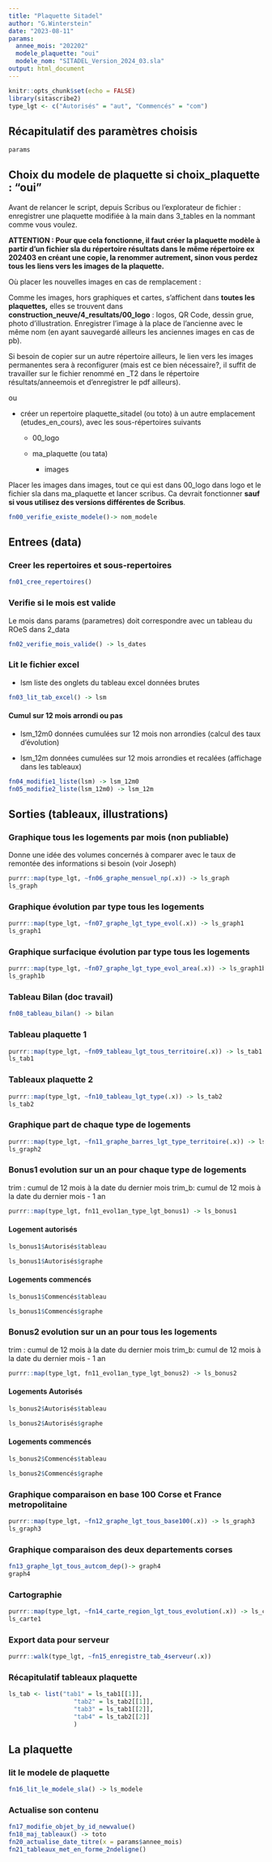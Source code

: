 ```yaml
---
title: "Plaquette Sitadel"
author: "G.Winterstein"
date: "2023-08-11"
params: 
  annee_mois: "202202"
  modele_plaquette: "oui"
  modele_nom: "SITADEL_Version_2024_03.sla"
output: html_document
---
```


```r
knitr::opts_chunk$set(echo = FALSE)
library(sitascribe2)
type_lgt <- c("Autorisés" = "aut", "Commencés" = "com")
```

## Récapitulatif des paramètres choisis

```r
params
```

## Choix du modele de plaquette si choix_plaquette : "oui"

Avant de relancer le script, depuis Scribus ou l'explorateur de fichier : enregistrer une plaquette modifiée à la main dans 3_tables en la nommant comme vous voulez.

**ATTENTION : Pour que cela fonctionne, il faut créer la plaquette modèle à partir d'un fichier sla du répertoire résultats dans le même répertoire ex 202403 en créant une copie, la renommer autrement, sinon vous perdez tous les liens vers les images de la plaquette.**

Où placer les nouvelles images en cas de remplacement :

Comme les images, hors graphiques et cartes, s'affichent dans **toutes les plaquettes,** elles se trouvent dans **construction_neuve/4_resultats/00_logo** : logos, QR Code, dessin grue, photo d'illustration. Enregistrer l'image à la place de l'ancienne avec le même nom (en ayant sauvegardé ailleurs les anciennes images en cas de pb).

Si besoin de copier sur un autre répertoire ailleurs, le lien vers les images permanentes sera à reconfigurer (mais est ce bien nécessaire?, il suffit de travailler sur le fichier renommé en \_T2 dans le répertoire résultats/anneemois et d'enregistrer le pdf ailleurs).

ou

-   créer un repertoire plaquette_sitadel (ou toto) à un autre emplacement (etudes_en_cours), avec les sous-répertoires suivants 

    -   00_logo

    -   ma_plaquette (ou tata)

        -   images

Placer les images dans images, tout ce qui est dans 00_logo dans logo et le fichier sla dans ma_plaquette et lancer scribus. Ca devrait fonctionner **sauf si vous utilisez des versions différentes de Scribus**.

```r
fn00_verifie_existe_modele()-> nom_modele

```

## Entrees (data)

### Creer les repertoires et sous-repertoires

```r
fn01_cree_repertoires()
```

### Verifie si le mois est valide

Le mois dans params (parametres) doit correspondre avec un tableau du ROeS dans 2_data

```r
fn02_verifie_mois_valide() -> ls_dates
```

### Lit le fichier excel

-   lsm liste des onglets du tableau excel données brutes

```r
fn03_lit_tab_excel() -> lsm 

```

#### Cumul sur 12 mois arrondi ou pas

-   lsm_12m0 données cumulées sur 12 mois non arrondies (calcul des taux d'évolution)

-   lsm_12m données cumulées sur 12 mois arrondies et recalées (affichage dans les tableaux)

```r
fn04_modifie1_liste(lsm) -> lsm_12m0
fn05_modifie2_liste(lsm_12m0) -> lsm_12m
```

## Sorties (tableaux, illustrations)

### Graphique tous les logements par mois (non publiable)

Donne une idée des volumes concernés à comparer avec le taux de remontée des informations si besoin (voir Joseph)

```r
purrr::map(type_lgt, ~fn06_graphe_mensuel_np(.x)) -> ls_graph
ls_graph
```

### Graphique évolution par type tous les logements

```r
purrr::map(type_lgt, ~fn07_graphe_lgt_type_evol(.x)) -> ls_graph1
ls_graph1
```

### Graphique surfacique évolution par type tous les logements

```r
purrr::map(type_lgt, ~fn07_graphe_lgt_type_evol_area(.x)) -> ls_graph1b
ls_graph1b
```

### Tableau Bilan (doc travail)

```r
fn08_tableau_bilan() -> bilan
```

### Tableau plaquette 1

```r
purrr::map(type_lgt, ~fn09_tableau_lgt_tous_territoire(.x)) -> ls_tab1
ls_tab1
```

### Tableaux plaquette 2

```r
purrr::map(type_lgt, ~fn10_tableau_lgt_type(.x)) -> ls_tab2
ls_tab2
```

### Graphique part de chaque type de logements

```r
purrr::map(type_lgt, ~fn11_graphe_barres_lgt_type_territoire(.x)) -> ls_graph2
ls_graph2
```

### Bonus1 evolution sur un an pour chaque type de logements

trim : cumul de 12 mois à la date du dernier mois trim_b: cumul de 12 mois à la date du dernier mois - 1 an

```r

purrr::map(type_lgt, fn11_evol1an_type_lgt_bonus1) -> ls_bonus1
```

#### Logement autorisés

```r
ls_bonus1$Autorisés$tableau

ls_bonus1$Autorisés$graphe
```

#### Logements commencés

```r
ls_bonus1$Commencés$tableau

ls_bonus1$Commencés$graphe
```

### Bonus2 evolution sur un an pour tous les logements

trim : cumul de 12 mois à la date du dernier mois trim_b: cumul de 12 mois à la date du dernier mois - 1 an

```r

purrr::map(type_lgt, fn11_evol1an_type_lgt_bonus2) -> ls_bonus2

```

#### Logements Autorisés

```r

ls_bonus2$Autorisés$tableau

ls_bonus2$Autorisés$graphe
```

#### Logements commencés

```r

ls_bonus2$Commencés$tableau

ls_bonus2$Commencés$graphe
```

### Graphique comparaison en base 100 Corse et France metropolitaine

```r
purrr::map(type_lgt, ~fn12_graphe_lgt_tous_base100(.x)) -> ls_graph3
ls_graph3
```

### Graphique comparaison des deux departements corses

```r
fn13_graphe_lgt_tous_autcom_dep()-> graph4
graph4
```

### Cartographie

```r
purrr::map(type_lgt, ~fn14_carte_region_lgt_tous_evolution(.x)) -> ls_carte1
ls_carte1
```

### Export data pour serveur

```r
purrr::walk(type_lgt, ~fn15_enregistre_tab_4serveur(.x))

```

### Récapitulatif tableaux plaquette

```r
ls_tab <- list("tab1" = ls_tab1[[1]],
                  "tab2" = ls_tab2[[1]],
                  "tab3" = ls_tab1[[2]],
                  "tab4" = ls_tab2[[2]]
                  )

```

## La plaquette

### lit le modele de plaquette

```r
fn16_lit_le_modele_sla() -> ls_modele

```

### Actualise son contenu

```r
fn17_modifie_objet_by_id_newvalue()
fn18_maj_tableaux() -> toto
fn20_actualise_date_titre(x = params$annee_mois)
fn21_tableaux_met_en_forme_2ndeligne()

```
